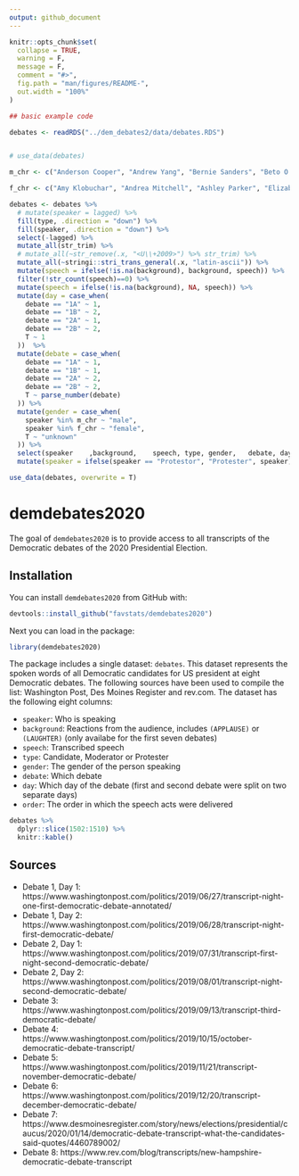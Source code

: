 ```yaml
---
output: github_document
---
```


<!-- README.md is generated from README.Rmd. Please edit that file -->

```r
knitr::opts_chunk$set(
  collapse = TRUE,
  warning = F,
  message = F,
  comment = "#>",
  fig.path = "man/figures/README-",
  out.width = "100%"
)
```


```r
## basic example code

debates <- readRDS("../dem_debates2/data/debates.RDS")


# use_data(debates)

m_chr <- c("Anderson Cooper", "Andrew Yang", "Bernie Sanders", "Beto O'Rourke", "Bill de Blasio", "Chuck Todd", "Cory Booker", "David Muir", "Don Lemon", "Eric Swalwell", "George Stephanopoulos", "Jake Tapper", "Jay Inslee", "Joe Biden", "John Delaney", "John Hickenlooper", "Jorge Ramos", "Joe Diaz-Balart", "Julian Castro", "Lester Holt", "Mark Lacey", "Michael Bennet", "Pete Buttigieg", "Steve Bullock", "Tim Alberta", "Tim Ryan", "Tom Steyer", "Wolf Blizer", "Jose Diaz-Balart")

f_chr <- c("Amy Klobuchar", "Andrea Mitchell", "Ashley Parker", "Elizabeth Warren", "Judy Woodruff", "Kamala Harris", "Kirsten Gillibrand", "Kristen Welker", "Marianne Williamson", "Rachel Maddow", "Tulsi Gabbard", "Abby Phillip", "Amna Nawaz", "Brianne Pfannenstiel", "Dana Bash", "Erin Burnett", "Lindsey Davis", "Savannah Guthrie", "Yamiche Alcindor")

debates <- debates %>%  
  # mutate(speaker = lagged) %>%  
  fill(type, .direction = "down") %>% 
  fill(speaker, .direction = "down") %>% 
  select(-lagged) %>%
  mutate_all(str_trim) %>% 
  # mutate_all(~str_remove(.x, "<U\\+2009>") %>% str_trim) %>%
  mutate_all(~stringi::stri_trans_general(.x, "latin-ascii")) %>%
  mutate(speech = ifelse(!is.na(background), background, speech)) %>%
  filter(!str_count(speech)==0) %>%
  mutate(speech = ifelse(!is.na(background), NA, speech)) %>%
  mutate(day = case_when(
    debate == "1A" ~ 1,
    debate == "1B" ~ 2,
    debate == "2A" ~ 1,
    debate == "2B" ~ 2,
    T ~ 1
  ))  %>% 
  mutate(debate = case_when(
    debate == "1A" ~ 1,
    debate == "1B" ~ 1,
    debate == "2A" ~ 2,
    debate == "2B" ~ 2,
    T ~ parse_number(debate)
  )) %>% 
  mutate(gender = case_when(
    speaker %in% m_chr ~ "male",
    speaker %in% f_chr ~ "female",
    T ~ "unknown"
  )) %>% 
  select(speaker	,background,	speech,	type, gender,	debate,	day	) %>% 
  mutate(speaker = ifelse(speaker == "Protestor", "Protester", speaker))

use_data(debates, overwrite = T)


```

# demdebates2020


The goal of `demdebates2020` is to provide access to all transcripts of the Democratic debates of the 2020 Presidential Election.

## Installation

You can install `demdebates2020` from GitHub with:

```r
devtools::install_github("favstats/demdebates2020")
```

Next you can load in the package:

```r
library(demdebates2020)
```

The package includes a single dataset: `debates`. This dataset represents the spoken words of all Democratic candidates for US president at eight Democratic debates. The following sources have been used to compile the list: Washington Post, Des Moines Register and rev.com. The dataset has the following eight columns:

+ `speaker`: Who is speaking
+ `background`: Reactions from the audience, includes `(APPLAUSE)` or `(LAUGHTER)` (only availabe for the first seven debates)
+ `speech`: Transcribed speech
+ `type`: Candidate, Moderator or Protester
+ `gender`: The gender of the person speaking
+ `debate`: Which debate 
+ `day`: Which day of the debate (first and second debate were split on two separate days)
+ `order`: The order in which the speech acts were delivered



```r
debates %>% 
  dplyr::slice(1502:1510) %>% 
  knitr::kable()
```




## Sources

+ Debate 1, Day 1: https://www.washingtonpost.com/politics/2019/06/27/transcript-night-one-first-democratic-debate-annotated/
+ Debate 1, Day 2: https://www.washingtonpost.com/politics/2019/06/28/transcript-night-first-democratic-debate/
+ Debate 2, Day 1: https://www.washingtonpost.com/politics/2019/07/31/transcript-first-night-second-democratic-debate/
+ Debate 2, Day 2: https://www.washingtonpost.com/politics/2019/08/01/transcript-night-second-democratic-debate/
+ Debate 3: https://www.washingtonpost.com/politics/2019/09/13/transcript-third-democratic-debate/
+ Debate 4: https://www.washingtonpost.com/politics/2019/10/15/october-democratic-debate-transcript/
+ Debate 5: https://www.washingtonpost.com/politics/2019/11/21/transcript-november-democratic-debate/
+ Debate 6: https://www.washingtonpost.com/politics/2019/12/20/transcript-december-democratic-debate/
+ Debate 7: https://www.desmoinesregister.com/story/news/elections/presidential/caucus/2020/01/14/democratic-debate-transcript-what-the-candidates-said-quotes/4460789002/
+ Debate 8: https://www.rev.com/blog/transcripts/new-hampshire-democratic-debate-transcript
